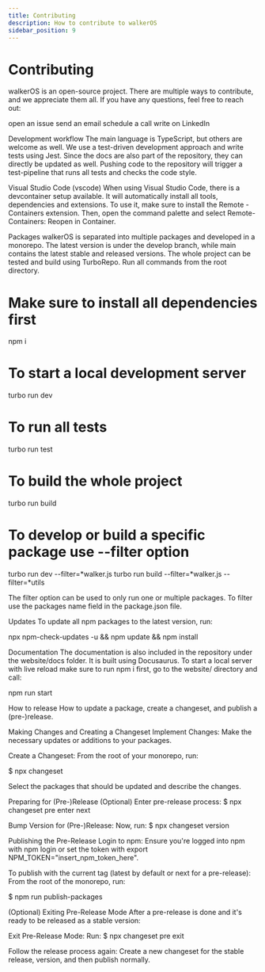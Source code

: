 ```yaml
---
title: Contributing
description: How to contribute to walkerOS
sidebar_position: 9
---
```


# Contributing

walkerOS is an open-source project. There are multiple ways to contribute, and
we appreciate them all. If you have any questions, feel free to reach out:

open an issue send an email schedule a call write on LinkedIn

Development workflow The main language is TypeScript, but others are welcome as
well. We use a test-driven development approach and write tests using Jest.
Since the docs are also part of the repository, they can directly be updated as
well. Pushing code to the repository will trigger a test-pipeline that runs all
tests and checks the code style.

Visual Studio Code (vscode) When using Visual Studio Code, there is a
devcontainer setup available. It will automatically install all tools,
dependencies and extensions. To use it, make sure to install the Remote -
Containers extension. Then, open the command palette and select
Remote-Containers: Reopen in Container.

Packages walkerOS is separated into multiple packages and developed in a
monorepo. The latest version is under the develop branch, while main contains
the latest stable and released versions. The whole project can be tested and
build using TurboRepo. Run all commands from the root directory.

# Make sure to install all dependencies first

npm i

# To start a local development server

turbo run dev

# To run all tests

turbo run test

# To build the whole project

turbo run build

# To develop or build a specific package use --filter option

turbo run dev --filter=*walker.js turbo run build --filter=*walker.js
--filter=\*utils

The filter option can be used to only run one or multiple packages. To filter
use the packages name field in the package.json file.

Updates To update all npm packages to the latest version, run:

npx npm-check-updates -u && npm update && npm install

Documentation The documentation is also included in the repository under the
website/docs folder. It is built using Docusaurus. To start a local server with
live reload make sure to run npm i first, go to the website/ directory and call:

npm run start

How to release How to update a package, create a changeset, and publish a
(pre-)release.

Making Changes and Creating a Changeset Implement Changes: Make the necessary
updates or additions to your packages.

Create a Changeset: From the root of your monorepo, run:

$ npx changeset

Select the packages that should be updated and describe the changes.

Preparing for (Pre-)Release (Optional) Enter pre-release process: $ npx
changeset pre enter next

Bump Version for (Pre-)Release: Now, run: $ npx changeset version

Publishing the Pre-Release Login to npm: Ensure you're logged into npm with npm
login or set the token with export NPM_TOKEN="insert_npm_token_here".

To publish with the current tag (latest by default or next for a pre-release):
From the root of the monorepo, run:

$ npm run publish-packages

(Optional) Exiting Pre-Release Mode After a pre-release is done and it's ready
to be released as a stable version:

Exit Pre-Release Mode: Run: $ npx changeset pre exit

Follow the release process again: Create a new changeset for the stable release,
version, and then publish normally.
